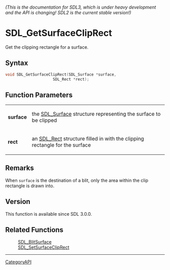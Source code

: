 ====== (This is the documentation for SDL3, which is under heavy development and the API is changing! SDL2 is the current stable version!) ======
= SDL_GetSurfaceClipRect =

Get the clipping rectangle for a surface.

== Syntax ==

<syntaxhighlight lang='c'>
void SDL_GetSurfaceClipRect(SDL_Surface *surface,
                     SDL_Rect *rect);
</syntaxhighlight>

== Function Parameters ==

{|
|'''surface'''
|the [[SDL_Surface]] structure representing the surface to be clipped
|-
|'''rect'''
|an [[SDL_Rect]] structure filled in with the clipping rectangle for the surface
|}

== Remarks ==

When <code>surface</code> is the destination of a blit, only the area
within the clip rectangle is drawn into.

== Version ==

This function is available since SDL 3.0.0.

== Related Functions ==

:[[SDL_BlitSurface]]
:[[SDL_SetSurfaceClipRect]]

----
[[CategoryAPI]]


